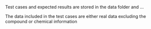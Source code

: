 

Test cases and expected results are stored in the data folder and ...

The data included in the test cases are either real data excluding the compound or chemical information 


```r

```


```r

```

